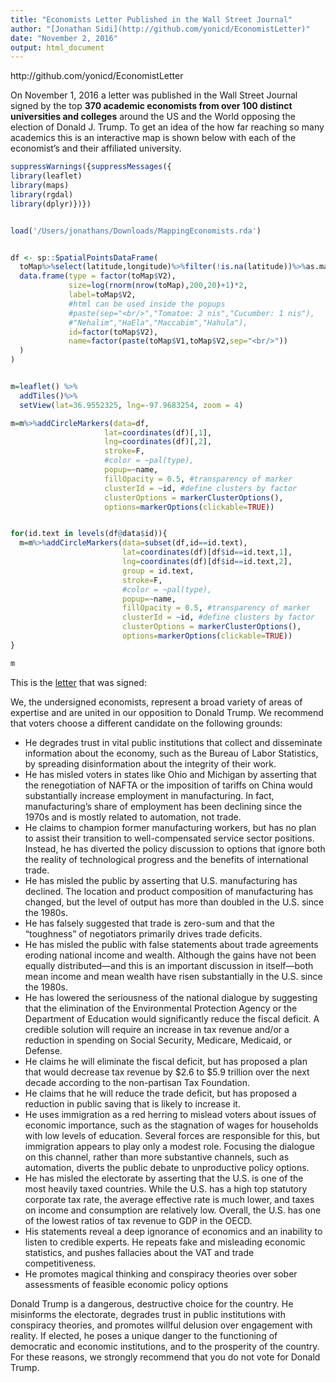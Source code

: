 ```yaml
---
title: "Economists Letter Published in the Wall Street Journal"
author: "[Jonathan Sidi](http://github.com/yonicd/EconomistLetter)"
date: "November 2, 2016"
output: html_document
---
```


http://github.com/yonicd/EconomistLetter

On November 1, 2016 a letter was published in the Wall Street Journal signed by the top **370 academic economists from over 100 distinct universities and colleges** around the US and the World opposing the election of Donald J. Trump. To get an idea of the how far reaching so many academics this is an interactive map is shown below with each of the economist's and their affiliated university. 



```r
suppressWarnings({suppressMessages({
library(leaflet)
library(maps)
library(rgdal)
library(dplyr)})})


load('/Users/jonathans/Downloads/MappingEconomists.rda')


df <- sp::SpatialPointsDataFrame(
  toMap%>%select(latitude,longitude)%>%filter(!is.na(latitude))%>%as.matrix,
  data.frame(type = factor(toMap$V2),
             size=log(rnorm(nrow(toMap),200,20)+1)*2,
             label=toMap$V2,
             #html can be used inside the popups
             #paste(sep="<br/>","Tomatoe: 2 nis","Cucumber: 1 nis"),
             #"Nehalim","HaEla","Maccabim","Hahula"),
             id=factor(toMap$V2),
             name=factor(paste(toMap$V1,toMap$V2,sep="<br/>"))
  )
)


m=leaflet() %>%
  addTiles()%>%
  setView(lat=36.9552325, lng=-97.9683254, zoom = 4)

m=m%>%addCircleMarkers(data=df,
                     lat=coordinates(df)[,1],
                     lng=coordinates(df)[,2], 
                     stroke=F,
                     #color = ~pal(type),
                     popup=~name,
                     fillOpacity = 0.5, #transparency of marker
                     clusterId = ~id, #define clusters by factor
                     clusterOptions = markerClusterOptions(),
                     options=markerOptions(clickable=TRUE))


for(id.text in levels(df@data$id)){
  m=m%>%addCircleMarkers(data=subset(df,id==id.text),
                         lat=coordinates(df)[df$id==id.text,1],
                         lng=coordinates(df)[df$id==id.text,2], 
                         group = id.text,
                         stroke=F,
                         #color = ~pal(type),
                         popup=~name,
                         fillOpacity = 0.5, #transparency of marker
                         clusterId = ~id, #define clusters by factor
                         clusterOptions = markerClusterOptions(),
                         options=markerOptions(clickable=TRUE))
}

m
```


This is the [letter](http://www.wsj.com/public/resources/documents/EconomistLetter11012016.pdf) that was signed:

We, the undersigned economists, represent a broad variety of areas of expertise and are united in our opposition to Donald Trump. We recommend that voters choose a different candidate on the following grounds:

  - He degrades trust in vital public institutions that collect and disseminate information
about the economy, such as the Bureau of Labor Statistics, by spreading disinformation
about the integrity of their work.
  - He has misled voters in states like Ohio and Michigan by asserting that the renegotiation of NAFTA or the imposition of tariffs on China would substantially increase employment in manufacturing. In fact, manufacturing’s share of employment has been declining since the 1970s and is mostly related to automation, not trade.
  - He claims to champion former manufacturing workers, but has no plan to assist their transition to well-compensated service sector positions. Instead, he has diverted the policy discussion to options that ignore both the reality of technological progress and the benefits of international trade.
  - He has misled the public by asserting that U.S. manufacturing has declined. The location and product composition of manufacturing has changed, but the level of output has more than doubled in the U.S. since the 1980s.
  - He has falsely suggested that trade is zero-sum and that the “toughness” of negotiators primarily drives trade deficits.
  - He has misled the public with false statements about trade agreements eroding national income and wealth. Although the gains have not been equally distributed—and this is an important discussion in itself—both mean income and mean wealth have risen substantially in the U.S. since the 1980s.
  - He has lowered the seriousness of the national dialogue by suggesting that the
elimination of the Environmental Protection Agency or the Department of Education
would significantly reduce the fiscal deficit. A credible solution will require an increase in tax revenue and/or a reduction in spending on Social Security, Medicare, Medicaid, or Defense.
  - He claims he will eliminate the fiscal deficit, but has proposed a plan that would decrease tax revenue by $2.6 to $5.9 trillion over the next decade according to the non-partisan Tax Foundation.
  - He claims that he will reduce the trade deficit, but has proposed a reduction in public saving that is likely to increase it.
  - He uses immigration as a red herring to mislead voters about issues of economic
importance, such as the stagnation of wages for households with low levels of education. Several forces are responsible for this, but immigration appears to play only a modest role. Focusing the dialogue on this channel, rather than more substantive channels, such as automation, diverts the public debate to unproductive policy options.
  - He has misled the electorate by asserting that the U.S. is one of the most heavily taxed countries. While the U.S. has a high top statutory corporate tax rate, the average effective rate is much lower, and taxes on income and consumption are relatively low. Overall, the U.S. has one of the lowest ratios of tax revenue to GDP in the OECD.
  - His statements reveal a deep ignorance of economics and an inability to listen to credible experts. He repeats fake and misleading economic statistics, and pushes fallacies about the VAT and trade competitiveness.
  - He promotes magical thinking and conspiracy theories over sober assessments of feasible economic policy options 

Donald Trump is a dangerous, destructive choice for the country. He misinforms the electorate, degrades trust in public institutions with conspiracy theories, and promotes willful delusion over engagement with reality. If elected, he poses a unique danger to the functioning of democratic and economic institutions, and to the prosperity of the country. For these reasons, we strongly recommend that you do not vote for Donald Trump.